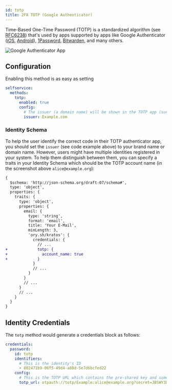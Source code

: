 ```yaml
---
id: totp
title: 2FA TOTP (Google Authenticator)
---
```


Time-Based One-Time Password (TOTP) is a standardized algorithm (see
[RFC6238](https://datatracker.ietf.org/doc/html/rfc6238)) that's used by apps
supported by apps like Google Authenticator
([iOS](https://apps.apple.com/us/app/google-authenticator/id388497605),
[Android](https://play.google.com/store/apps/details?id=com.google.android.apps.authenticator2)),
[1Password](https://support.1password.com/one-time-passwords/),
[Bitwarden](https://bitwarden.com/help/article/authenticator-keys/), and many
others.

![Google Authenticator App](../../images/totp-google-auth-app.png)

## Configuration

Enabling this method is as easy as setting

```yaml title="kratos.config.yml"
selfservice:
  methods:
    totp:
      enabled: true
      config:
        # The issuer (a domain name) will be shown in the TOTP app (such as Google Authenticator). It helps the user differentiate between different codes.
        issuer: Example.com
```

### Identity Schema

To help the user identify the correct code in their TOTP authenticator app, you
should set the `issuer` (see code example above) to your brand name or domain
name. However, users might have multiple identities registered in your system.
To help them distinguish between them, you can specify a traits in your Identity
Schema which should be the TOTP account name (in the screenshot above
`alice@example.org`):

```patch title="identity.schema.json"
{
  $schema: 'http://json-schema.org/draft-07/schema#',
  type: 'object',
  properties: {
    traits: {
      type: 'object',
      properties: {
        email: {
          type: 'string',
          format: 'email',
          title: 'Your E-Mail',
          minLength: 3,
          'ory.sh/kratos': {
            credentials: {
              // ...
+             totp: {
+               account_name: true
+             }
            }
            // ...
          }
        }
        // ...
      }
      // ...
    }
  }
}
```

## Identity Credentials

The `totp` method would generate a credentials block as follows:

```yaml
credentials:
  password:
    id: totp
    identifiers:
      # This is the identity's ID
      - 802471b9-06f5-49d4-a88d-5e7d6bcfed22
    config:
      # This is the TOTP URL which contains the pre-shared key and some additional meta-information.
      totp_url: otpauth://totp/Example:alice@example.org?secret=JBSWY3DPEHPK3PXP&issuer=Example
```
